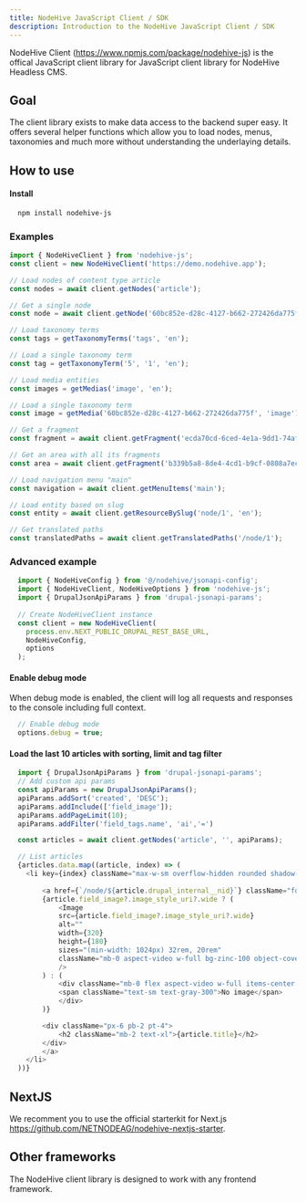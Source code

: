 ```yaml
---
title: NodeHive JavaScript Client / SDK
description: Introduction to the NodeHive JavaScript Client / SDK
---
```


NodeHive Client (https://www.npmjs.com/package/nodehive-js) is the offical JavaScript client library for JavaScript client library for NodeHive Headless CMS.

## Goal

The client library exists to make data access to the backend super easy. It offers several helper functions which allow you to load nodes, menus, taxonomies and much more without understanding the underlaying details.

## How to use

#### Install

```bash
  npm install nodehive-js
```

### Examples
```js
import { NodeHiveClient } from 'nodehive-js';
const client = new NodeHiveClient('https://demo.nodehive.app');

// Load nodes of content type article
const nodes = await client.getNodes('article');

// Get a single node
const node = await client.getNode('60bc852e-d28c-4127-b662-272426da775f', 'article', 'en');

// Load taxonomy terms
const tags = getTaxonomyTerms('tags', 'en');

// Load a single taxonomy term
const tag = getTaxonomyTerm('5', '1', 'en');

// Load media entities
const images = getMedias('image', 'en');

// Load a single taxonomy term
const image = getMedia('60bc852e-d28c-4127-b662-272426da775f', 'image');

// Get a fragment
const fragment = await client.getFragment('ecda70cd-6ced-4e1a-9dd1-74af1641010b', 'logo', 'en');

// Get an area with all its fragments
const area = await client.getFragment('b339b5a8-8de4-4cd1-b9cf-0808a7ec2885', 'footer_section', 'en');

// Load navigation menu "main"
const navigation = await client.getMenuItems('main');

// Load entity based on slug
const entity = await client.getResourceBySlug('node/1', 'en'); 

// Get translated paths
const translatedPaths = await client.getTranslatedPaths('/node/1');
```


### Advanced example

```js
  import { NodeHiveConfig } from '@/nodehive/jsonapi-config';
  import { NodeHiveClient, NodeHiveOptions } from 'nodehive-js';
  import { DrupalJsonApiParams } from 'drupal-jsonapi-params';
  
  // Create NodeHiveClient instance
  const client = new NodeHiveClient(
    process.env.NEXT_PUBLIC_DRUPAL_REST_BASE_URL,
    NodeHiveConfig,
    options
  );
```

#### Enable debug mode

When debug mode is enabled, the client will log all requests and responses to the console including full context.

```js
  // Enable debug mode
  options.debug = true;
```

#### Load the last 10 articles with sorting, limit and tag filter

```js
  import { DrupalJsonApiParams } from 'drupal-jsonapi-params';
  // Add custom api params
  const apiParams = new DrupalJsonApiParams();
  apiParams.addSort('created', 'DESC');
  apiParams.addInclude(['field_image']);
  apiParams.addPageLimit(10);
  apiParams.addFilter('field_tags.name', 'ai','=')

  const articles = await client.getNodes('article', '', apiParams);

  // List articles
  {articles.data.map((article, index) => (
    <li key={index} className="max-w-sm overflow-hidden rounded shadow-lg">
        
        <a href={`/node/${article.drupal_internal__nid}`} className="font-medium text-red-600 hover:text-red-700">
        {article.field_image?.image_style_uri?.wide ? (
            <Image
            src={article.field_image?.image_style_uri?.wide}
            alt=""
            width={320}
            height={180}
            sizes="(min-width: 1024px) 32rem, 20rem"
            className="mb-0 aspect-video w-full bg-zinc-100 object-cover dark:bg-zinc-800"
            />
        ) : (
            <div className="mb-0 flex aspect-video w-full items-center justify-center bg-zinc-100 object-cover dark:bg-zinc-800">
            <span className="text-sm text-gray-300">No image</span>
            </div>
        )}

        <div className="px-6 pb-2 pt-4">
            <h2 className="mb-2 text-xl">{article.title}</h2>
        </div>
        </a>
    </li>
  ))}

```

## NextJS

We recomment you to use the official starterkit for Next.js https://github.com/NETNODEAG/nodehive-nextjs-starter.

## Other frameworks

The NodeHive client library is designed to work with any frontend framework.
